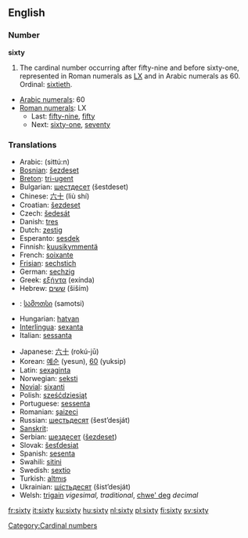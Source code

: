 ==English==

===Number===
'''sixty'''

# The cardinal number occurring after fifty-nine and before sixty-one, represented in Roman numerals as [[LX]] and in Arabic numerals as 60. Ordinal: [[sixtieth]].
*[[w:Arabic numerals|Arabic numerals]]: 60
*[[w:Roman numerals|Roman numerals]]: LX
**Last: [[fifty-nine]], [[fifty]]
**Next: [[sixty-one]], [[seventy]]

===Translations===
{{top}}
*Arabic: {{ARchar|[[ستون]]}} (sittú:n)
*[[Bosnian]]: [[šezdeset]]
*[[Breton]]: [[tri-ugent]]
*Bulgarian: [[шестдесет]] (šestdeset)
*Chinese: [[六十]] (liù shí)
*Croatian: [[šezdeset]]
*Czech: [[šedesát]]
*Danish: [[tres#Danish|tres]]
*Dutch: [[zestig]] {{f}}
*Esperanto: [[sesdek]]
*Finnish: [[kuusikymmentä]]
*French: [[soixante]] {{m}}
*[[Frisian]]: [[sechstich]]
*German: [[sechzig]] {{f}}
*Greek: [[εξήντα]] (exínda)
*Hebrew: [[ששים]] (šiším)
*{{ka}}: [[სამოთსი]] (samotsi)
*Hungarian: [[hatvan]]
*[[Interlingua]]: [[sexanta]]
*Italian: [[sessanta]]
{{mid}}
*Japanese: [[六十]] (rokú-jū)
*Korean: [[예순]] (yesun), [[60]] (yuksip)
*Latin: [[sexaginta]]
*Norwegian: [[seksti]]
*[[Novial]]: [[sixanti]]
*Polish: [[sześćdziesiąt]]
*Portuguese: [[sessenta]]
*Romanian: [[şaizeci]]
*Russian: [[шестьдесят]] (šest’desját)
*[[Sanskrit]]: {{Unicode|[[ṣaṣṭi]]}}
*Serbian: [[шездесет]] ([[šezdeset]])
*Slovak: [[šesťdesiat]]
*Spanish: [[sesenta]] 
*Swahili: [[sitini]]
*Swedish: [[sextio]]
*Turkish: [[altmış]]
*Ukrainian: [[шiстьдесят]] (šist’desját)
*Welsh: [[trigain]] ''vigesimal, traditional'', [[chwe' deg]] ''decimal''
{{bottom}}

[[Category:Cardinal numbers]]

[[fr:sixty]]
[[it:sixty]]
[[ku:sixty]]
[[hu:sixty]]
[[nl:sixty]]
[[pl:sixty]]
[[fi:sixty]]
[[sv:sixty]]